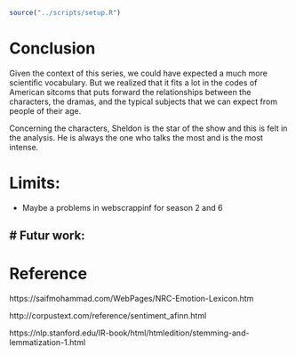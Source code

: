 
```r
source("../scripts/setup.R")
```


# Conclusion 
Given the context of this series, we could have expected a much more scientific vocabulary. But we realized that it fits a lot in the codes of American sitcoms that puts forward the relationships between the characters, the dramas, and the typical subjects that we can expect from people of their age. 

Concerning the characters, Sheldon is the star of the show and this is felt in the analysis. He is always the one who talks the most and is the most intense.

# Limits:
- Maybe a problems in webscrappinf for season 2 and 6

# Futur work: 
- 

# Reference 

https://saifmohammad.com/WebPages/NRC-Emotion-Lexicon.htm

http://corpustext.com/reference/sentiment_afinn.html

https://nlp.stanford.edu/IR-book/html/htmledition/stemming-and-lemmatization-1.html



